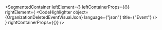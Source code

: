 
<SegmentedContainer
  leftElement={<OrganizationDeletedEventDesc />}
  leftContainerProps={{}}
  rightElement={
    <CodeHighlighter
      object={OrganizationDeletedEventVisualJson}
      language={"json"}
      title={"Event"}
    />
  }
  rightContainerProps={{}}
/>
